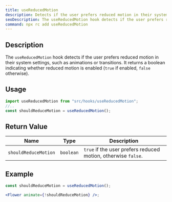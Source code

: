 ```yaml
---
title: useReducedMotion
description: Detects if the user prefers reduced motion in their system settings.
seoDescription: The useReducedMotion hook detects if the user prefers reduced motion in their system settings, such as animations or transitions. It returns a boolean indicating whether reduced motion is enabled.
command: npx rc add useReducedMotion
---
```


## Description

The `useReducedMotion` hook detects if the user prefers reduced motion in their system settings, such as animations or transitions. It returns a boolean indicating whether reduced motion is enabled (`true` if enabled, `false` otherwise).

## Usage

```jsx showLineNumbers
import useReducedMotion from "src/hooks/useReducedMotion";
//..
const shouldReduceMotion = useReducedMotion();
```

## Return Value

<Wrapper>

| Name                 | Type      | Description                                                   |
| -------------------- | --------- | ------------------------------------------------------------- |
| `shouldReduceMotion` | `boolean` | `true` if the user prefers reduced motion, otherwise `false`. |

</Wrapper>

## Example

```jsx showLineNumbers
const shouldReduceMotion = useReducedMotion();

<Flower animate={!shouldReduceMotion} />;
```
